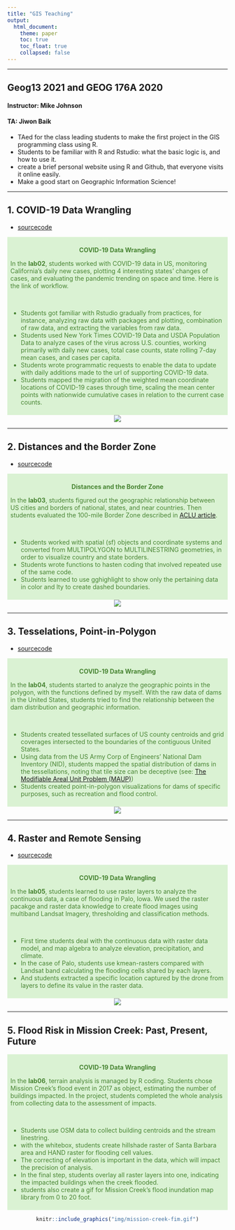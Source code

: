 ```yaml
---
title: "GIS Teaching"
output:
  html_document:
    theme: paper
    toc: true
    toc_float: true
    collapsed: false
---
```




---

<center>
</center>

## Geog13 2021 and GEOG 176A 2020
#### Instructor: Mike Johnson 
#### TA: Jiwon Baik

- TAed for the class leading students to make the first project in the GIS programming class using R.
- Students to be familiar with R and Rstudio: what the basic logic is, and how to use it.
- create a brief personal website using R and Github, that everyone visits it online easily.
- Make a good start on Geographic Information Science! 

---

## 1. COVID-19 Data Wrangling

* <i class="fas fa-desktop"></i> [sourcecode](https://jiwonbaik96.github.io/geog-13-labs/docs/lab-02.html){target="_blank"}


<div class="warning" style='padding:0.5em; background-color:#DAF2D3; color:#478432'>
<span>
<p style='margin-top:1em; text-align:center'>
<b>COVID-19 Data Wrangling</b></p>
<p style='margin-left:1em;'>

In the **lab02**, students worked with COVID-19 data in US, monitoring California's daily new cases, plotting 4 interesting states' changes of cases, and evaluating the pandemic trending on space and time. Here is the link of workflow.

<br> 

- Students got familiar with Rstudio gradually from practices, for instance, analyzing raw data with packages and plotting, combination of raw data, and extracting the variables from raw data.
- Students used New York Times COVID-19 Data and USDA Population Data to analyze cases of the virus
across U.S. counties, working primarily with daily new cases, total case counts, state rolling 7-day mean cases, and cases per capita.
- Students wrote programmatic requests to enable the data to update with daily additions made to the url of supporting COVID-19 data.
- Students mapped the migration of the weighted mean coordinate locations of COVID-19 cases through time, scaling the mean center points with nationwide cumulative cases in relation to the current case counts.

</p>
</span>
</div>

<center>
![](img/weightedmeancenter.png)
</center>

---


## 2. Distances and the Border Zone

* <i class="fas fa-desktop"></i> [sourcecode](https://jiwonbaik96.github.io/geog-13-labs/docs/lab-03.html){target="_blank"}

<div class="warning" style='padding:0.5em; background-color:#DAF2D3; color:#478432'>
<span>
<p style='margin-top:1em; text-align:center'>
<b>Distances and the Border Zone</b></p>
<p style='margin-left:1em;'>

In the **lab03**, students figured out the geographic relationship between US cities and borders of national, states, and near countries. Then students evaluated the 100-mile Border Zone described in [ACLU article](https://www.aclu.org/other/constitution-100-mile-border-zone){target="_blank"}.

<br>


- Students worked with spatial (sf) objects and coordinate systems and converted from MULTIPOLYGON to MULTILINESTRING geometries, in order to visualize country and state borders.
- Students wrote functions to hasten coding that involved repeated use of the same code.
- Students learned to use gghighlight to show only the pertaining data in color and lty to create dashed boundaries.


</p>
</span>
</div>

<center>
![](img/10popborderzone.png)
</center>

---


## 3. Tesselations, Point-in-Polygon


* <i class="fas fa-desktop"></i> [sourcecode](https://jiwonbaik96.github.io/geog-13-labs/docs/lab-04.html){target="_blank"}

<div class="warning" style='padding:0.5em; background-color:#DAF2D3; color:#478432'>
<span>
<p style='margin-top:1em; text-align:center'>
<b>COVID-19 Data Wrangling</b></p>
<p style='margin-left:1em;'>



In the **lab04**, students started to analyze the geographic points in the polygon, with the functions defined by myself. With the raw data of dams in the United States, students tried to find the relationship between the dam distribution and geographic information. 


<br>

- Students created tessellated surfaces of US county centroids and grid coverages intersected to the boundaries of the contiguous United States.
- Using data from the US Army Corp of Engineers' National Dam Inventory (NID), students mapped the spatial distribution of dams in the tessellations, noting that tile size can be deceptive (see: [The Modifiable Areal Unit Problem (MAUP)](https://www.gislounge.com/modifiable-areal-unit-problem-gis/))
- Students created point-in-polygon visualizations for dams of specific purposes, such as recreation and flood control.



</p>
</span>
</div>

<center>
![](img/Lab4FloodControl.png)
</center>


---



## 4. Raster and Remote Sensing

* <i class="fas fa-desktop"></i> [sourcecode](https://jiwonbaik96.github.io/geog-13-labs/docs/lab-05.html){target="_blank"}

<div class="warning" style='padding:0.5em; background-color:#DAF2D3; color:#478432'>
<span>
<p style='margin-top:1em; text-align:center'>
<b>COVID-19 Data Wrangling</b></p>
<p style='margin-left:1em;'>



In the **lab05**, students learned to use raster layers to analyze the continuous data, a case of flooding in Palo, Iowa. We used the raster pacakge and raster data knowledge to create flood images using multiband Landsat Imagery, thresholding and classification methods.

<br>

- First time students deal with the continuous data with raster data model, and map algebra to analyze elevation, precipitation, and climate.
- In the case of Palo, students use kmean-rasters compared with Landsat band calculating the flooding cells shared by each layers. 
- And students extracted a specific location captured by the drone from layers to define its value in the raster data.

</p>
</span>
</div>

<center>
![](img/lab5highlight.png)
</center>

---




## 5. Flood Risk in Mission Creek: Past, Present, Future

<div class="warning" style='padding:0.5em; background-color:#DAF2D3; color:#478432'>
<span>
<p style='margin-top:1em; text-align:center'>
<b>COVID-19 Data Wrangling</b></p>
<p style='margin-left:1em;'>
In the **lab06**, terrain analysis is managed by R coding. Students chose Mission Creek's flood event in 2017 as object, estimating the number of buildings impacted. In the project, students completed the whole analysis from collecting data to the assessment of impacts.


<br>


- Students use OSM data to collect building centroids and the stream linestring.
- with the whitebox, students create hillshade raster of Santa Barbara area and HAND raster for flooding cell values.
- The correcting of elevation is important in the data, which will impact the precision of analysis.
- In the final step, students overlay all raster layers into one, indicating the impacted buildings when the creek flooded.
- students also create a gif for Mission Creek’s flood inundation map library from 0 to 20 foot.


</p>
</span>
</div>

<center>
```r
knitr::include_graphics("img/mission-creek-fim.gif")
```
</center>
